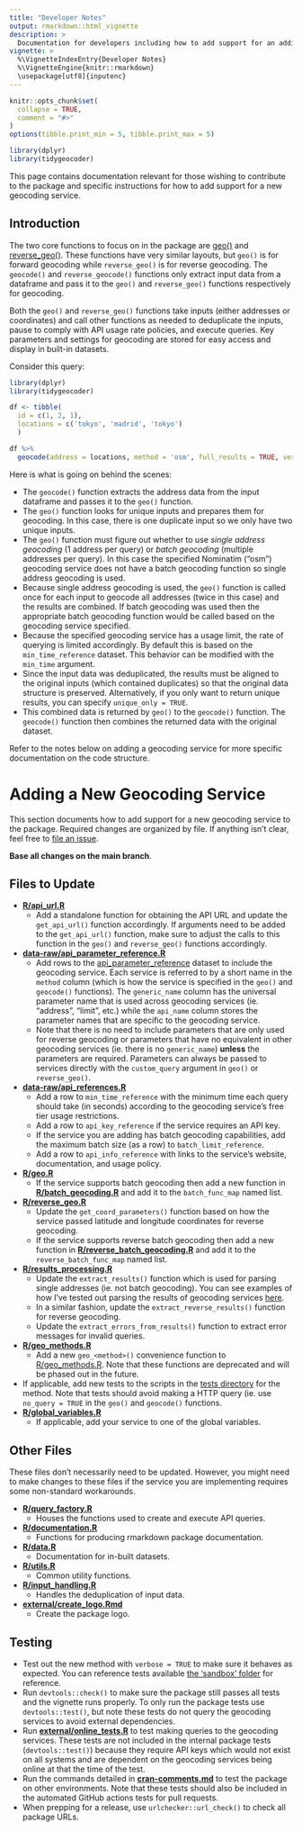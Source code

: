 ```yaml
---
title: "Developer Notes"
output: rmarkdown::html_vignette
description: >
  Documentation for developers including how to add support for an additional geocoding service
vignette: >
  %\VignetteIndexEntry{Developer Notes}
  %\VignetteEngine{knitr::rmarkdown}
  \usepackage[utf8]{inputenc}
---
```


```r
knitr::opts_chunk$set(
  collapse = TRUE,
  comment = "#>"
)
options(tibble.print_min = 5, tibble.print_max = 5)

library(dplyr)
library(tidygeocoder)
```

This page contains documentation relevant for those wishing to contribute to the package and specific instructions for how to add support for a new geocoding service.

## Introduction

The two core functions to focus on in the package are [geo()](https://github.com/jessecambon/tidygeocoder/blob/main/R/geo.R) and [reverse_geo()](https://github.com/jessecambon/tidygeocoder/blob/main/R/reverse_geo.R). These functions have very similar layouts, but `geo()` is for forward geocoding while `reverse_geo()` is for reverse geocoding. The `geocode()` and `reverse_geocode()` functions only extract input data from a dataframe and pass it to the `geo()` and `reverse_geo()` functions respectively for geocoding.

Both the `geo()` and `reverse_geo()` functions take inputs (either addresses or coordinates) and call other functions as needed to deduplicate the inputs, pause to comply with API usage rate policies, and execute queries. Key parameters and settings for geocoding are stored for easy access and display in built-in datasets. 

Consider this query:

```r
library(dplyr)
library(tidygeocoder)

df <- tibble(
  id = c(1, 2, 1),
  locations = c('tokyo', 'madrid', 'tokyo')
  )

df %>%
  geocode(address = locations, method = 'osm', full_results = TRUE, verbose = TRUE)
```

Here is what is going on behind the scenes:

- The `geocode()` function extracts the address data from the input dataframe and passes it to the `geo()` function.
- The `geo()` function looks for unique inputs and prepares them for geocoding. In this case, there is one duplicate input so we only have two unique inputs.
- The `geo()` function must figure out whether to use *single address geocoding* (1 address per query) or *batch geocoding* (multiple addresses per query). In this case the specified Nominatim ("osm") geocoding service does not have a batch geocoding function so single address geocoding is used.
- Because single address geocoding is used, the `geo()` function is called once for each input to geocode all addresses (twice in this case) and the results are combined. If batch geocoding was used then the appropriate batch geocoding function would be called based on the geocoding service specified.
- Because the specified geocoding service has a usage limit, the rate of querying is limited accordingly. By default this is based on the `min_time_reference` dataset. This behavior can be modified with the `min_time` argument.
- Since the input data was deduplicated, the results must be aligned to the original inputs (which contained duplicates) so that the original data structure is preserved. Alternatively, if you only want to return unique results, you can specify `unique_only = TRUE`.
- This combined data is returned by `geo()` to the `geocode()` function. The `geocode()` function then combines the returned data with the original dataset. 

Refer to the notes below on adding a geocoding service for more specific documentation on the code structure.

# Adding a New Geocoding Service

This section documents how to add support for a new geocoding service to the package. Required changes are organized by file. If anything isn't clear, feel free to [file an issue](https://github.com/jessecambon/tidygeocoder/issues).

**Base all changes on the main branch**.

## Files to Update

* **[R/api_url.R](https://github.com/jessecambon/tidygeocoder/blob/main/R/api_url.R)**
    * Add a standalone function for obtaining the API URL and update the `get_api_url()` function accordingly. If arguments need to be added to the `get_api_url()` function, make sure to adjust the calls to this function in the `geo()` and `reverse_geo()` functions accordingly.
* **[data-raw/api_parameter_reference.R](https://github.com/jessecambon/tidygeocoder/blob/main/data-raw/api_parameter_reference.R)**
    * Add rows to the [api_parameter_reference](https://jessecambon.github.io/tidygeocoder/articles/tidygeocoder.html#api-reference) dataset to include the geocoding service. Each service is referred to by a short name in the `method` column (which is how the service is specified in the `geo()` and `geocode()` functions). The `generic_name` column has the universal parameter name that is used across geocoding services (ie. "address", "limit", etc.) while the `api_name` column stores the parameter names that are specific to the geocoding service. 
    * Note that there is no need to include parameters that are only used for reverse geocoding or parameters that have no equivalent in other geocoding services (ie. there is no `generic_name`) **unless** the parameters are required. Parameters can always be passed to services directly with the `custom_query` argument in `geo()` or `reverse_geo()`. 
* **[data-raw/api_references.R](https://github.com/jessecambon/tidygeocoder/blob/main/data-raw/api_references.R)**
   * Add a row to `min_time_reference` with the minimum time each query should take (in seconds) according to the geocoding service's free tier usage restrictions.
   * Add a row to `api_key_reference` if the service requires an API key.
   * If the service you are adding has batch geocoding capabilities, add the maximum batch size (as a row) to `batch_limit_reference`.
   * Add a row to `api_info_reference` with links to the service's website, documentation, and usage policy.
* **[R/geo.R](https://github.com/jessecambon/tidygeocoder/blob/main/R/geo.R)**
    * If the service supports batch geocoding then add a new function in **[R/batch_geocoding.R](https://github.com/jessecambon/tidygeocoder/blob/main/R/batch_geocoding.R)** and add it to the `batch_func_map` named list.
* **[R/reverse_geo.R](https://github.com/jessecambon/tidygeocoder/blob/main/R/reverse_geo.R)**
    * Update the `get_coord_parameters()` function based on how the service passed latitude and longitude coordinates for reverse geocoding.
    * If the service supports reverse batch geocoding then add a new function in **[R/reverse_batch_geocoding.R](https://github.com/jessecambon/tidygeocoder/blob/main/R/reverse_batch_geocoding.R)** and add it to the `reverse_batch_func_map` named list.
* **[R/results_processing.R](https://github.com/jessecambon/tidygeocoder/blob/main/R/results_processing.R)**
    * Update the `extract_results()` function which is used for parsing single addresses (ie. not batch geocoding). You can see examples of how I've tested out parsing the results of geocoding services [here](https://github.com/jessecambon/tidygeocoder/tree/main/sandbox/query_debugging).
    * In a similar fashion, update the `extract_reverse_results()` function for reverse geocoding.
    * Update the `extract_errors_from_results()` function to extract error messages for invalid queries.
* **[R/geo_methods.R](https://github.com/jessecambon/tidygeocoder/blob/main/R/geo_methods.R)**
    * Add a new `geo_<method>()` convenience function to [R/geo_methods.R](https://github.com/jessecambon/tidygeocoder/blob/main/R/geo_methods.R). Note that these functions are deprecated and will be phased out in the future.
* If applicable, add new tests to the scripts in the [tests directory](https://github.com/jessecambon/tidygeocoder/tree/main/tests/testthat) for the method. Note that tests should avoid making a HTTP query (ie. use `no_query = TRUE` in the `geo()` and `geocode()` functions.
* **[R/global_variables.R](https://github.com/jessecambon/tidygeocoder/blob/main/R/global_variables.R)**
    * If applicable, add your service to one of the global variables. 

## Other Files

These files don't necessarily need to be updated. However, you might need to make changes to these files if the service you are implementing requires some non-standard workarounds. 

* **[R/query_factory.R](https://github.com/jessecambon/tidygeocoder/blob/main/R/query_factory.R)**
    * Houses the functions used to create and execute API queries.
* **[R/documentation.R](https://github.com/jessecambon/tidygeocoder/blob/main/R/documentation.R)**
    * Functions for producing rmarkdown package documentation.
* **[R/data.R](https://github.com/jessecambon/tidygeocoder/blob/main/R/data.R)**
    * Documentation for in-built datasets.
* **[R/utils.R](https://github.com/jessecambon/tidygeocoder/blob/main/R/utils.R)**
    * Common utility functions.
* **[R/input_handling.R](https://github.com/jessecambon/tidygeocoder/blob/main/R/input_handling.R)**
    * Handles the deduplication of input data.
* **[external/create_logo.Rmd](https://github.com/jessecambon/tidygeocoder/blob/main/external/create_logo.Rmd)**
    * Create the package logo.

## Testing

* Test out the new method with `verbose = TRUE` to make sure it behaves as expected. You can reference tests available [the 'sandbox' folder](https://github.com/jessecambon/tidygeocoder/tree/master/sandbox) for reference. 
* Run `devtools::check()` to make sure the package still passes all tests and the vignette runs properly. To only run the package tests use `devtools::test()`, but note these tests do not query the geocoding services to avoid external dependencies.
* Run **[external/online_tests.R](https://github.com/jessecambon/tidygeocoder/blob/main/external/online_tests.R)** to test making queries to the geocoding services. These tests are not included in the internal package tests (`devtools::test()`) because they require API keys which would not exist on all systems and are dependent on the geocoding services being online at that the time of the test.
* Run the commands detailed in **[cran-comments.md](https://github.com/jessecambon/tidygeocoder/blob/main/cran-comments.md)** to test the package on other environments. Note that these tests should also be included in the automated GitHub actions tests for pull requests.
* When prepping for a release, use `urlchecker::url_check()` to check all package URLs.